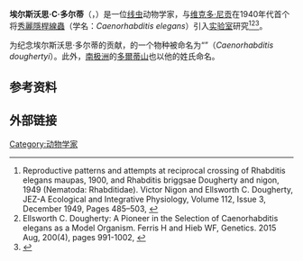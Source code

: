 '''埃尔斯沃思·C·多尔蒂'''（{{lang-en|Ellsworth C. Dougherty}}，{{bd|1921年||1965年|}}）是一位[[线虫|线虫]]动物学家，与[[维克多·尼贡|维克多·尼贡]]在1940年代首个将[[秀麗隱桿線蟲|秀麗隱桿線蟲]]（学名：''Caenorhabditis elegans''）引入[[湿实验室|实验室]]研究<ref>Reproductive patterns and attempts at reciprocal crossing of Rhabditis elegans maupas, 1900, and Rhabditis briggsae Dougherty and nigon, 1949 (Nematoda: Rhabditidae). Victor Nigon and Ellsworth C. Dougherty, JEZ-A Ecological and Integrative Physiology, Volume 112, Issue 3, December 1949, Pages 485–503, {{doi|10.1002/jez.1401120307}}</ref><ref>Ellsworth C. Dougherty: A Pioneer in the Selection of Caenorhabditis elegans as a Model Organism. Ferris H and Hieb WF, Genetics. 2015 Aug, 200(4), pages 991-1002, {{doi|10.1534/genetics.115.178913}}</ref><ref>{{cite web|title=Ellsworth C. Dougherty|website=Nemaplex, U. C. Davis|url=http://nemaplex.ucdavis.edu/General/Biographies/ECDougherty.htm|accessdate=2020-12-15|archive-date=2020-02-18|archive-url=https://web.archive.org/web/20200218162914/http://nemaplex.ucdavis.edu/General/Biographies/ECDougherty.htm|dead-url=no}}</ref>。

为纪念埃尔斯沃思·多尔蒂的贡献，{{le|隐杆线虫属|Caenorhabditis}}的一个物种被命名为“{{le|多尔蒂隐杆线虫|Caenorhabditis doughertyi}}”（''Caenorhabditis doughertyi''）。此外，[[南极洲|南极洲]]的[[多爾蒂山|多爾蒂山]]也以他的姓氏命名。

== 参考资料 ==
{{reflist|25em}}
== 外部链接 ==
{{authority control}}

{{DEFAULTSORT:Dougherty, Ellsworth}}

[[Category:动物学家|Category:动物学家]]